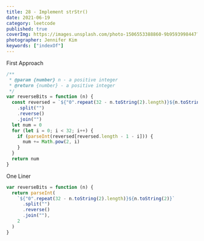 ```yaml
---
title: 28 - Implement strStr()
date: 2021-06-19
category: leetcode
published: true
coverImg: https://images.unsplash.com/photo-1506553388860-9b9593998447?ixlib=rb-1.2.1&ixid=MnwxMjA3fDB8MHxwaG90by1wYWdlfHx8fGVufDB8fHx8&auto=format&fit=crop&w=1610&q=80
photographer: Jennifer Kim
keywords: ["indexOf"]
---
```


First Approach

```js
/**
 * @param {number} n - a positive integer
 * @return {number} - a positive integer
 */
var reverseBits = function (n) {
  const reversed = `${"0".repeat(32 - n.toString(2).length)}${n.toString(2)}`
    .split("")
    .reverse()
    .join("")
  let num = 0
  for (let i = 0; i < 32; i++) {
    if (parseInt(reversed[reversed.length - 1 - i])) {
      num += Math.pow(2, i)
    }
  }
  return num
}
```

One Liner

```js
var reverseBits = function (n) {
  return parseInt(
    `${"0".repeat(32 - n.toString(2).length)}${n.toString(2)}`
      .split("")
      .reverse()
      .join(""),
    2
  )
}
```
